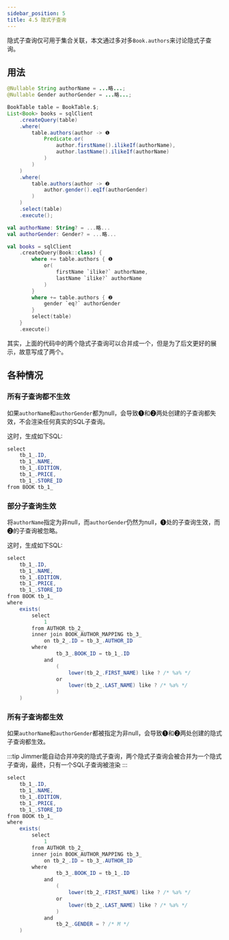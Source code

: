 ```yaml
---
sidebar_position: 5
title: 4.5 隐式子查询
---
```



隐式子查询仅可用于集合关联，本文通过多对多`Book.authors`来讨论隐式子查询。

## 用法

<Tabs groupId="language">
<TabItem value="java" label="Java">

```java
@Nullable String authorName = ...略...;
@Nullable Gender authorGender = ...略...;

BookTable table = BookTable.$;
List<Book> books = sqlClient
    .createQuery(table)
    .where(
        table.authors(author -> ❶
            Predicate.or(
                author.firstName().ilikeIf(authorName),
                author.lastName().ilikeIf(authorName)
            )
        ) 
    ) 
    .where(
        table.authors(author -> ❷
            author.gender().eqIf(authorGender)
        )
    ) 
    .select(table)
    .execute();
```

</TabItem>
<TabItem value="kotlin" label="Kotlin">

```kotlin
val authorName: String? = ...略...
val authorGender: Gender? = ...略...

val books = sqlClient
    .createQuery(Book::class) {
        where += table.authors { ❶
            or(
                firstName `ilike?` authorName,
                lastName `ilike?` authorName
            )
        }
        where += table.authors { ❷
            gender `eq?` authorGender
        }
        select(table)
    }
    .execute()
```

</TabItem>
</Tabs>

其实，上面的代码中的两个隐式子查询可以合并成一个，但是为了后文更好的展示，故意写成了两个。

## 各种情况

### 所有子查询都不生效

如果`authorName`和`authorGender`都为null，会导致❶和❷两处创建的子查询都失效，不会渲染任何真实的SQL子查询。

这时，生成如下SQL:

```csharp
select
    tb_1_.ID,
    tb_1_.NAME,
    tb_1_.EDITION,
    tb_1_.PRICE,
    tb_1_.STORE_ID
from BOOK tb_1_
```

### 部分子查询生效

将`authorName`指定为非null，而`authorGender`仍然为null，❶处的子查询生效，而❷的子查询被忽略。

这时，生成如下SQL:

```csharp
select
    tb_1_.ID,
    tb_1_.NAME,
    tb_1_.EDITION,
    tb_1_.PRICE,
    tb_1_.STORE_ID
from BOOK tb_1_
where
    exists(
        select
            1
        from AUTHOR tb_2_
        inner join BOOK_AUTHOR_MAPPING tb_3_
            on tb_2_.ID = tb_3_.AUTHOR_ID
        where
                tb_3_.BOOK_ID = tb_1_.ID
            and
                (
                    lower(tb_2_.FIRST_NAME) like ? /* %a% */
                or
                    lower(tb_2_.LAST_NAME) like ? /* %a% */
                )
    )
```

### 所有子查询都生效

如果`authorName`和`authorGender`都被指定为非null，会导致❶和❷两处创建的隐式子查询都生效。

:::tip
Jimmer能自动合并冲突的隐式子查询，两个隐式子查询会被合并为一个隐式子查询，最终，只有一个SQL子查询被渲染
:::

```csharp
select
    tb_1_.ID,
    tb_1_.NAME,
    tb_1_.EDITION,
    tb_1_.PRICE,
    tb_1_.STORE_ID
from BOOK tb_1_
where
    exists(
        select
            1
        from AUTHOR tb_2_
        inner join BOOK_AUTHOR_MAPPING tb_3_
            on tb_2_.ID = tb_3_.AUTHOR_ID
        where
                tb_3_.BOOK_ID = tb_1_.ID
            and
                (
                    lower(tb_2_.FIRST_NAME) like ? /* %a% */
                or
                    lower(tb_2_.LAST_NAME) like ? /* %a% */
                )
            and
                tb_2_.GENDER = ? /* M */
    )
```